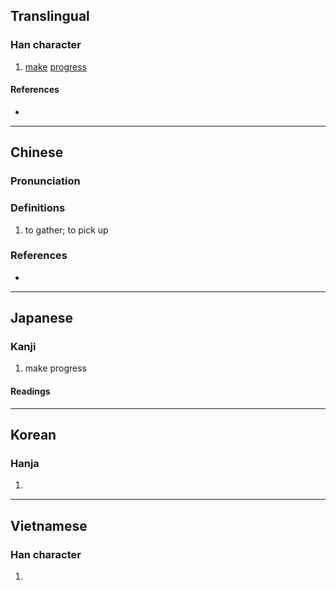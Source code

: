 {{character info}}
==Translingual==

===Han character===
{{Han char|rn=64|rad=手|as=07|sn=10|four=51021|canj=QYLH|ids=⿰扌步}}

# [[make]] [[progress]]

====References====
* {{Han ref|kx=0434.120|dkj=12160|dj=0783.190|hdz=31881.020|uh=6357|ud=25431|bh=D1CA|bd=53706}}

----

==Chinese==
{{zh-forms}}

===Pronunciation===
{{zh-pron
|m=bù,pú,zhì
|c=pou4,zik1,bou6
|cat=
}}
{{zh-attn-split}}

===Definitions===
{{zh-hanzi}}

# to gather; to pick up

===References===
* {{R:yue:mfccd}}

----

==Japanese==

===Kanji===
{{ja-kanji|grade=|rs=手07}}

# make progress

====Readings====
{{ja-readings
|goon=ちき
|kanon=ちょく
|kun=はかど-る
}}

----

==Korean==

===Hanja===
{{ko-hanja|hangeul=척|eumhun=|rv=cheok|mr=ch'ŏk|y=chek}}

# {{rfdef|ko|sort=手07}}

----

==Vietnamese==

===Han character===
{{vi-readings|reading=duệ|rs=手07}}

# {{rfdef|vi|sort=手07}}